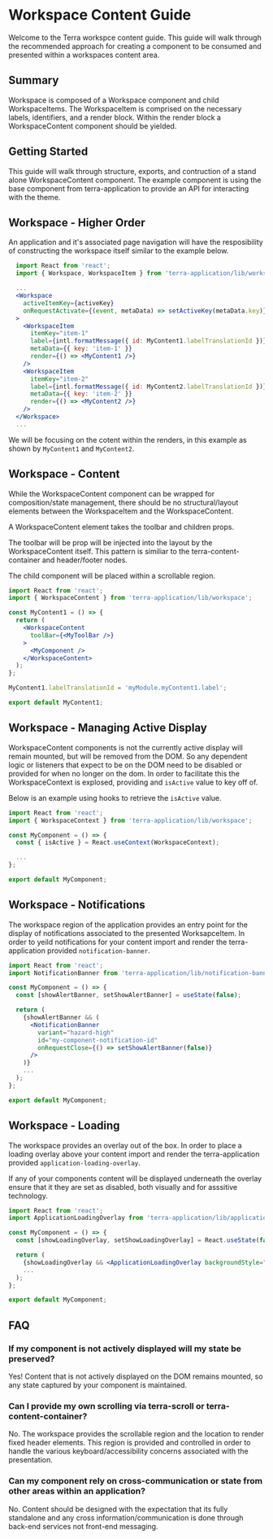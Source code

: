 # Workspace Content Guide

Welcome to the Terra workspce content guide. This guide will walk through the recommended approach for creating a component to be consumed and presented within a workspaces content area.

## Summary

Workspace is composed of a Workspace component and child WorkspaceItems. The WorkspaceItem is comprised on the necessary labels, identifiers, and a render block. Within the render block a WorkspaceContent component should be yielded.

## Getting Started

This guide will walk through structure, exports, and contruction of a stand alone WorkspaceContent component. The example component is using the base component from terra-application to provide an API for interacting with the theme.

## Workspace - Higher Order

An application and it's associated page navigation will have the resposibility of constructing the workspace itself similar to the example below.

```jsx
  import React from 'react';
  import { Workspace, WorkspaceItem } from 'terra-application/lib/workspace';

  ...
  <Workspace
    activeItemKey={activeKey}
    onRequestActivate={(event, metaData) => setActiveKey(metaData.key)}
  >
    <WorkspaceItem
      itemKey="item-1"
      label={intl.formatMessage({ id: MyContent1.labelTranslationId })}
      metaData={{ key: 'item-1' }}
      render={() => <MyContent1 />}
    />
    <WorkspaceItem
      itemKey="item-2"
      label={intl.formatMessage({ id: MyContent2.labelTranslationId })}
      metaData={{ key: 'item-2' }}
      render={() => <MyContent2 />}
    />
  </Workspace>
  ...
```

We will be focusing on the cotent within the renders, in this example as shown by `MyContent1` and `MyContent2`.

## Workspace - Content

While the WorkspaceContent component can be wrapped for composition/state management, there should be no structural/layout elements between the WorkspaceItem and the WorkspaceContent.

A WorkspaceContent element takes the toolbar and children props.

The toolbar will be prop will be injected into the layout by the WorkspaceContent itself. This pattern is similiar to the terra-content-container and header/footer nodes.

The child component will be placed within a scrollable region.

```jsx
import React from 'react';
import { WorkspaceContent } from 'terra-application/lib/workspace';

const MyContent1 = () => {
  return (
    <WorkspaceContent
      toolBar={<MyToolBar />}
    >
      <MyComponent />
    </WorkspaceContent>
  );
};

MyContent1.labelTranslationId = 'myModule.myContent1.label';

export default MyContent1;
```

## Workspace - Managing Active Display

WorkspaceContent components is not the currently active display will remain mounted, but will be removed from the DOM. So any dependent logic or listeners that expect to be on the DOM need to be disabled or provided for when no longer on the dom. In order to facilitate this the WorkspaceContext is explosed, providing and `isActive` value to key off of.

Below is an example using hooks to retrieve the `isActive` value.

```jsx
import React from 'react';
import { WorkspaceContext } from 'terra-application/lib/workspace';

const MyComponent = () => {
  const { isActive } = React.useContext(WorkspaceContext);

  ...
};

export default MyComponent;
```

## Workspace - Notifications

The workspace region of the application provides an entry point for the display of notifications associated to the presented WorksapceItem. In order to yeild notifications for your content import and render the terra-application provided `notification-banner`.

```jsx
import React from 'react';
import NotificationBanner from 'terra-application/lib/notification-banner';

const MyComponent = () => {
  const [showAlertBanner, setShowAlertBanner] = useState(false);

  return (
    {showAlertBanner && (
      <NotificationBanner
        variant="hazard-high"
        id="my-component-notification-id"
        onRequestClose={() => setShowAlertBanner(false)}
      />
    )}
    ...
  );
};

export default MyComponent;
```

## Workspace - Loading

The workspace provides an overlay out of the box. In order to place a loading overlay above your content import and render the terra-application provided `application-loading-overlay`.

If any of your components content will be displayed underneath the overlay ensure that it they are set as disabled, both visually and for asssitive technology.

```jsx
import React from 'react';
import ApplicationLoadingOverlay from 'terra-application/lib/application-loading-overlay';

const MyComponent = () => {
  const [showLoadingOverlay, setShowLoadingOverlay] = React.useState(false);

  return (
    {showLoadingOverlay && <ApplicationLoadingOverlay backgroundStyle="light" />}
    ...
  );
};

export default MyComponent;
```

## FAQ

### If my component is not actively displayed will my state be preserved?

Yes! Content that is not actively displayed on the DOM remains mounted, so any state captured by your component is maintained.

### Can I provide my own scrolling via terra-scroll or terra-content-container?

No. The workspace provides the scrollable region and the location to render fixed header elements. This region is provided and controlled in order to handle the various keyboard/accessibility concerns associated with the presentation.

### Can my component rely on cross-communication or state from other areas within an application?

No. Content should be designed with the expectation that its fully standalone and any cross information/communication is done through back-end services not front-end messaging.

